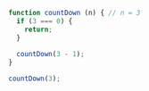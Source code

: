 ```js showLineNumbers /countDown(3 - 1)/ copy
function countDown (n) { // n = 3
  if (3 === 0) {
    return;
  }
 
  countDown(3 - 1);
}

countDown(3);
```
